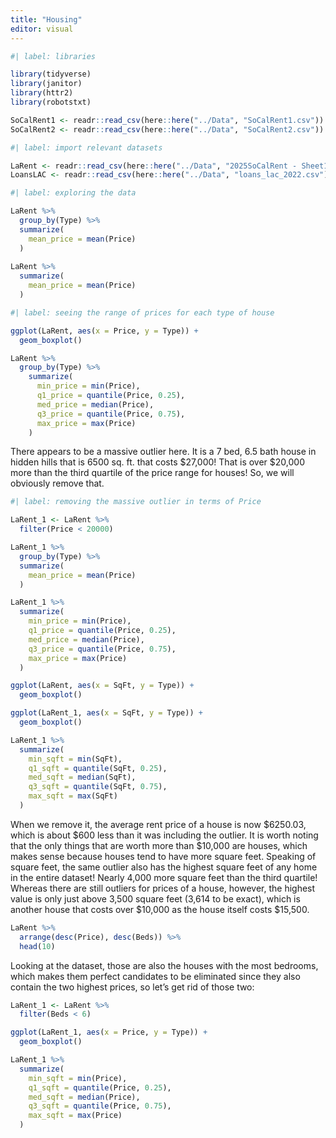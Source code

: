 ```yaml
---
title: "Housing"
editor: visual
---
```


```r
#| label: libraries

library(tidyverse)
library(janitor)
library(httr2)
library(robotstxt)

SoCalRent1 <- readr::read_csv(here::here("../Data", "SoCalRent1.csv"))
SoCalRent2 <- readr::read_csv(here::here("../Data", "SoCalRent2.csv"))
```

```r
#| label: import relevant datasets

LaRent <- readr::read_csv(here::here("../Data", "2025SoCalRent - Sheet1.csv"))
LoansLAC <- readr::read_csv(here::here("../Data", "loans_lac_2022.csv"))
```

```r
#| label: exploring the data

LaRent %>% 
  group_by(Type) %>% 
  summarize(
    mean_price = mean(Price)
  )
  
LaRent %>% 
  summarize(
    mean_price = mean(Price)
  )
```

```r
#| label: seeing the range of prices for each type of house

ggplot(LaRent, aes(x = Price, y = Type)) +
  geom_boxplot()

LaRent %>% 
  group_by(Type) %>% 
    summarize(
      min_price = min(Price),
      q1_price = quantile(Price, 0.25),
      med_price = median(Price),
      q3_price = quantile(Price, 0.75),
      max_price = max(Price)
    )
```

There appears to be a massive outlier here. It is a 7 bed, 6.5 bath house in hidden hills that is 6500 sq. ft. that costs \$27,000! That is over \$20,000 more than the third quartile of the price range for houses! So, we will obviously remove that.

```r
#| label: removing the massive outlier in terms of Price

LaRent_1 <- LaRent %>% 
  filter(Price < 20000)

LaRent_1 %>% 
  group_by(Type) %>% 
  summarize(
    mean_price = mean(Price)
  )

LaRent_1 %>% 
  summarize(
    min_price = min(Price),
    q1_price = quantile(Price, 0.25),
    med_price = median(Price),
    q3_price = quantile(Price, 0.75),
    max_price = max(Price)
  )

ggplot(LaRent, aes(x = SqFt, y = Type)) +
  geom_boxplot()

ggplot(LaRent_1, aes(x = SqFt, y = Type)) +
  geom_boxplot()

LaRent_1 %>% 
  summarize(
    min_sqft = min(SqFt),
    q1_sqft = quantile(SqFt, 0.25),
    med_sqft = median(SqFt),
    q3_sqft = quantile(SqFt, 0.75),
    max_sqft = max(SqFt)
  )
```

When we remove it, the average rent price of a house is now \$6250.03, which is about \$600 less than it was including the outlier. It is worth noting that the only things that are worth more than \$10,000 are houses, which makes sense because houses tend to have more square feet. Speaking of square feet, the same outlier also has the highest square feet of any home in the entire dataset! Nearly 4,000 more square feet than the third quartile! Whereas there are still outliers for prices of a house, however, the highest value is only just above 3,500 square feet (3,614 to be exact), which is another house that costs over \$10,000 as the house itself costs \$15,500.

```r
LaRent %>% 
  arrange(desc(Price), desc(Beds)) %>% 
  head(10)
```

Looking at the dataset, those are also the houses with the most bedrooms, which makes them perfect candidates to be eliminated since they also contain the two highest prices, so let's get rid of those two:

```r
LaRent_1 <- LaRent %>% 
  filter(Beds < 6)

ggplot(LaRent_1, aes(x = Price, y = Type)) +
  geom_boxplot()

LaRent_1 %>% 
  summarize(
    min_sqft = min(Price),
    q1_sqft = quantile(Price, 0.25),
    med_sqft = median(Price),
    q3_sqft = quantile(Price, 0.75),
    max_sqft = max(Price)
  )
```
